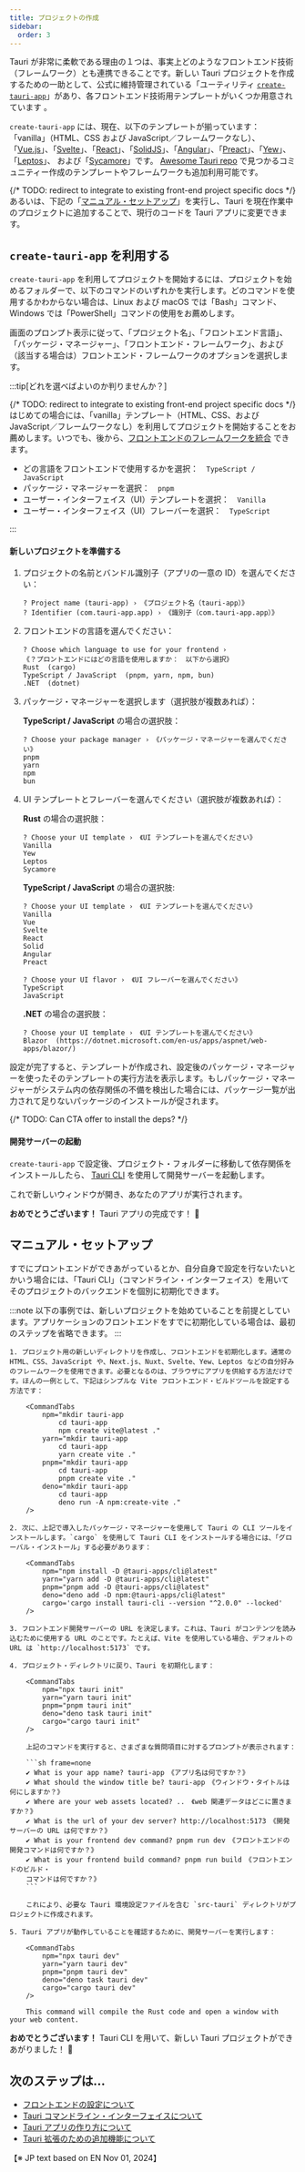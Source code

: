 ```yaml
---
title: プロジェクトの作成
sidebar:
  order: 3
---
```




Tauri が非常に柔軟である理由の１つは、事実上どのようなフロントエンド技術（フレームワーク）とも連携できることです。新しい Tauri プロジェクトを作成するための一助として、公式に維持管理されている「ユーティリティ [`create-tauri-app`](https://github.com/tauri-apps/create-tauri-app)」があり、各フロントエンド技術用テンプレートがいくつか用意されています 。

`create-tauri-app` には、現在、以下のテンプレートが揃っています：　「vanilla」（HTML、CSS および JavaScript／フレームワークなし）、「[Vue.js](https://vuejs.org)」、「[Svelte](https://svelte.dev)」、「[React](https://reactjs.org/)」、「[SolidJS](https://www.solidjs.com/)」、「[Angular](https://angular.io/)」、「[Preact](https://preactjs.com/)」、「[Yew](https://yew.rs/)」、「[Leptos](https://github.com/leptos-rs/leptos)」、 および「[Sycamore](https://sycamore-rs.netlify.app/)」です。 [Awesome Tauri repo](https://github.com/tauri-apps/awesome-tauri) で見つかるコミュニティー作成のテンプレートやフレームワークも追加利用可能です。

{/* TODO: redirect to integrate to existing front-end project specific docs */}
あるいは、下記の「[マニュアル・セットアップ](#マニュアル・セットアップ)」を実行し、Tauri を現在作業中のプロジェクトに追加することで、現行のコードを Tauri アプリに変更できます。

## `create-tauri-app` を利用する

`create-tauri-app` を利用してプロジェクトを開始するには、プロジェクトを始めるフォルダーで、以下のコマンドのいずれかを実行します。どのコマンドを使用するかわからない場合は、Linux および macOS では「Bash」コマンド、Windows では「PowerShell」コマンドの使用をお薦めします。

<Cta />

画面のプロンプト表示に従って、「プロジェクト名」、「フロントエンド言語」、「パッケージ・マネージャー」、「フロントエンド・フレームワーク」、および（該当する場合は）フロントエンド・フレームワークのオプションを選択します。

:::tip[どれを選べばよいのか判りませんか？]

{/* TODO: redirect to integrate to existing front-end project specific docs */}
はじめての場合には、「vanilla」テンプレート（HTML、CSS、および JavaScript／フレームワークなし）を利用してプロジェクトを開始することをお薦めします。いつでも、後から、[フロントエンドのフレームワークを統合](/start/create-project/) できます。

- どの言語をフロントエンドで使用するかを選択：　`TypeScript / JavaScript`
- パッケージ・マネージャーを選択：　`pnpm`
- ユーザー・インターフェイス（UI）テンプレートを選択：　`Vanilla`
- ユーザー・インターフェイス（UI）フレーバーを選択：　`TypeScript`

:::

#### 新しいプロジェクトを準備する

<Steps>

1. プロジェクトの名前とバンドル識別子（アプリの一意の ID）を選んでください：
   ```
   ? Project name (tauri-app) ›　《プロジェクト名（tauri-app）》
   ? Identifier (com.tauri-app.app) ›　《識別子（com.tauri-app.app）》
   ```
2. フロントエンドの言語を選んでください：
   ```
   ? Choose which language to use for your frontend ›　
   《？プロントエンドにはどの言語を使用しますか：　以下から選択》
   Rust  (cargo)
   TypeScript / JavaScript  (pnpm, yarn, npm, bun)
   .NET  (dotnet)
   ```
3. パッケージ・マネージャーを選択します（選択肢が複数あれば）：

   **TypeScript / JavaScript** の場合の選択肢：

   ```
   ? Choose your package manager ›　《パッケージ・マネージャーを選んでください》
   pnpm
   yarn
   npm
   bun
   ```

4. UI テンプレートとフレーバーを選んでください（選択肢が複数あれば）：

   **Rust** の場合の選択肢：

   ```
   ? Choose your UI template ›　《UI テンプレートを選んでください》
   Vanilla
   Yew
   Leptos
   Sycamore
   ```

   **TypeScript / JavaScript** の場合の選択肢:

   ```
   ? Choose your UI template ›　《UI テンプレートを選んでください》
   Vanilla
   Vue
   Svelte
   React
   Solid
   Angular
   Preact

   ? Choose your UI flavor ›　《UI フレーバーを選んでください》
   TypeScript
   JavaScript
   ```

   **.NET** の場合の選択肢：

   ```
   ? Choose your UI template ›　《UI テンプレートを選んでください》
   Blazor  (https://dotnet.microsoft.com/en-us/apps/aspnet/web-apps/blazor/)
   ```

</Steps>

設定が完了すると、テンプレートが作成され、設定後のパッケージ・マネージャーを使ったそのテンプレートの実行方法を表示します。もしパッケージ・マネージャーがシステム内の依存関係の不備を検出した場合には、パッケージ一覧が出力されて足りないパッケージのインストールが促されます。

{/* TODO: Can CTA offer to install the deps? */}

#### 開発サーバーの起動

`create-tauri-app` で設定後、プロジェクト・フォルダーに移動して依存関係をインストールしたら、 [Tauri CLI](/reference/cli/) を使用して開発サーバーを起動します。


<CommandTabs
  npm="cd tauri-app
    npm install
    npm run tauri dev"
  yarn="cd tauri-app
    yarn install
    yarn tauri dev"
  pnpm="cd tauri-app
    pnpm install
    pnpm tauri dev"
  deno="cd tauri-app
    deno install
    deno task tauri dev"
  cargo="cd tauri-app
    cargo tauri dev"
/>

これで新しいウィンドウが開き、あなたのアプリが実行されます。

**おめでとうございます！** Tauri アプリの完成です！ 🚀

## マニュアル・セットアップ

すでにプロントエンドができあがっているとか、自分自身で設定を行ないたいとかいう場合には、「Tauri CLI」（コマンドライン・インターフェイス）を用いてそのプロジェクトのバックエンドを個別に初期化できます。

:::note
以下の事例では、新しいプロジェクトを始めていることを前提としています。アプリケーションのフロントエンドをすでに初期化している場合は、最初のステップを省略できます。
:::

<Steps>

    1. プロジェクト用の新しいディレクトリを作成し、フロントエンドを初期化します。通常の HTML、CSS、JavaScript や、Next.js、Nuxt、Svelte、Yew、Leptos などの自分好みのフレームワークを使用できます。必要となるのは、ブラウザにアプリを供給する方法だけです。ほんの一例として、下記はシンプルな Vite フロントエンド・ビルドツールを設定する方法です：

        <CommandTabs
            npm="mkdir tauri-app
                cd tauri-app
                npm create vite@latest ."
            yarn="mkdir tauri-app
                cd tauri-app
                yarn create vite ."
            pnpm="mkdir tauri-app
                cd tauri-app
                pnpm create vite ."
            deno="mkdir tauri-app
                cd tauri-app
                deno run -A npm:create-vite ."
        />

    2. 次に、上記で導入したパッケージ・マネージャーを使用して Tauri の CLI ツールをインストールします。`cargo` を使用して Tauri CLI をインストールする場合には、「グローバル・インストール」する必要があります：

        <CommandTabs
            npm="npm install -D @tauri-apps/cli@latest"
            yarn="yarn add -D @tauri-apps/cli@latest"
            pnpm="pnpm add -D @tauri-apps/cli@latest"
            deno="deno add -D npm:@tauri-apps/cli@latest"
            cargo='cargo install tauri-cli --version "^2.0.0" --locked'
        />

    3. フロントエンド開発サーバーの URL を決定します。これは、Tauri がコンテンツを読み込むために使用する URL のことです。たとえば、Vite を使用している場合、デフォルトの URL は `http://localhost:5173` です。

    4. プロジェクト・ディレクトリに戻り、Tauri を初期化します：

        <CommandTabs
            npm="npx tauri init"
            yarn="yarn tauri init"
            pnpm="pnpm tauri init"
            deno="deno task tauri init"
            cargo="cargo tauri init"
        />

        上記のコマンドを実行すると、さまざまな質問項目に対するプロンプトが表示されます：

        ```sh frame=none
        ✔ What is your app name? tauri-app　《アプリ名は何ですか？》
        ✔ What should the window title be? tauri-app　《ウィンドウ・タイトルは何にしますか？》
        ✔ Where are your web assets located? ..　《web 関連データはどこに置きますか？》
        ✔ What is the url of your dev server? http://localhost:5173　《開発サーバーの URL は何ですか？》
        ✔ What is your frontend dev command? pnpm run dev　《フロントエンドの開発コマンドは何ですか？》
        ✔ What is your frontend build command? pnpm run build　《フロントエンドのビルド・
        コマンドは何ですか？》
        ```

        これにより、必要な Tauri 環境設定ファイルを含む `src-tauri` ディレクトリがプロジェクトに作成されます。

    5. Tauri アプリが動作していることを確認するために、開発サーバーを実行します：

        <CommandTabs
            npm="npx tauri dev"
            yarn="yarn tauri dev"
            pnpm="pnpm tauri dev"
            deno="deno task tauri dev"
            cargo="cargo tauri dev"
        />

        This command will compile the Rust code and open a window with your web content.

</Steps>

**おめでとうございます！** Tauri CLI を用いて、新しい Tauri プロジェクトができあがりました！ 🚀

## 次のステップは…

- [フロントエンドの設定について](/start/frontend/)
- [Tauri コマンドライン・インターフェイスについて](/reference/cli/)
- [Tauri アプリの作り方について](/develop/)
- [Tauri 拡張のための追加機能について](/plugin/)


<p text-align: right>
【※ JP text based on EN Nov 01, 2024】
</p>
